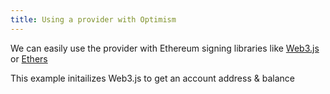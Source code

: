 ```yaml
---
title: Using a provider with Optimism
---
```


We can easily use the provider with Ethereum signing libraries like [Web3.js](https://web3js.readthedocs.io/en/v1.7.1/) or
[Ethers](https://docs.ethers.io/v5/)

This example initailizes Web3.js to get an account address & balance
